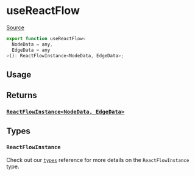 # useReactFlow

[Source](https://github.com/wbkd/react-flow/blob/6d9585c1a62bf549298c83ad5f2dcd6216a5b8eb/packages/core/src/hooks/useOnSelectionChange.ts)

```ts
export function useReactFlow<
  NodeData = any,
  EdgeData = any
>(): ReactFlowInstance<NodeData, EdgeData>;
```

## Usage

## Returns

### [`ReactFlowInstance<NodeData, EdgeData>`](../types/react-flow-instance)

## Types

### `ReactFlowInstance`

Check out our [`types`](../types) reference for more details on
the `ReactFlowInstance` type.
